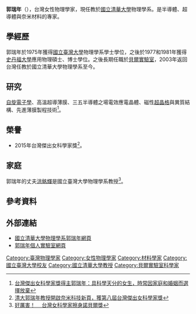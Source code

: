 '''郭瑞年'''（{{bd|？||||}}），台灣女性物理學家，現任教於[[國立清華大學|國立清華大學]]物理學系。是半導體、超導體與奈米材料的專家。

==學經歷==
郭瑞年於1975年獲得[[國立臺灣大學|國立臺灣大學]]物理學系學士學位，之後於1977和1981年獲得[[史丹福大學|史丹福大學]]應用物理碩士、博士學位。之後長期任職於[[貝爾實驗室|貝爾實驗室]]，2003年返回台灣任教於國立清華大學物理學系至今。

==研究==
[[自旋電子學|自旋電子學]]、高溫超導薄膜、三五半導體之場電效應電晶體、磁性[[超晶格|超晶格]]與異質結構、先進薄膜製程技術<ref>[http://www.thenewslens.com/post/140768/ 台灣傑出女科學家獎得主郭瑞年：具科學天分的女生，時常因家庭和婚姻而選擇放棄]</ref>。

==榮譽==
*2015年台灣傑出女科學家獎<ref>[http://technews.tw/2015/03/23/taiwan-outstanding-women-in-science/ 清大郭瑞年教授開啟奈米科技新頁，獲第八屆台灣傑出女科學家獎]</ref>。

==家庭==
郭瑞年的丈夫[[洪銘輝|洪銘輝]]是國立臺灣大學物理學系教授<ref>[http://www.appledaily.com.tw/realtimenews/article/new/20150321/578447/ 好厲害！ 　台灣女科學家擦身諾貝爾獎]</ref>。

==參考資料==
{{reflist}}

==外部連結==
*[http://www.phys.nthu.edu.tw/c_teacher/raynien.html 國立清華大學物理學系郭瑞年網頁]
*[http://www.phys.nthu.edu.tw/~spin/ 郭瑞年個人實驗室網頁]

[[Category:臺灣物理學家|Category:臺灣物理學家]]
[[Category:女性物理學家|Category:女性物理學家]]
[[Category:材料學家|Category:材料學家]]
[[Category:國立臺灣大學校友|Category:國立臺灣大學校友]]
[[Category:國立清華大學教授|Category:國立清華大學教授]]
[[Category:貝爾實驗室科學家|Category:貝爾實驗室科學家]]